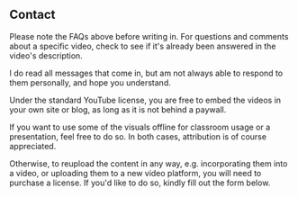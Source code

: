 <Section width="narrow">

# Contact

<FaqLinks />

Please note the FAQs above before writing in.
For questions and comments about a specific video, check to see if it's already been answered in the video's description.

I do read all messages that come in, but am not always able to respond to them personally, and hope you understand.

<PiCreature
    emotion="hesitant"
/>

<!-- This message only appears after submitting a contact form -->

<ContactFormReceivedMessage />

<Accordion title="General inquiry" id="general-inquiry">

<ContactForm />

</Accordion>

<Accordion title="Licensing inquiry" id="licensing-inquiry">

Under the standard YouTube license, you are free to embed the videos in your own site or blog, as long as it is not behind a paywall.

If you want to use some of the visuals offline for classroom usage or a
presentation, feel free to do so. In both cases, attribution is of course appreciated.

Otherwise, to reupload the content in any way, e.g. incorporating them into a video, or uploading them to a new video platform, you will need to purchase a license. If you'd like to do so, kindly fill out the form below.

<LicensingForm />

</Accordion>

<Accordion title="Just want to say thanks">

<ThanksForm />

</Accordion>

</Section>
